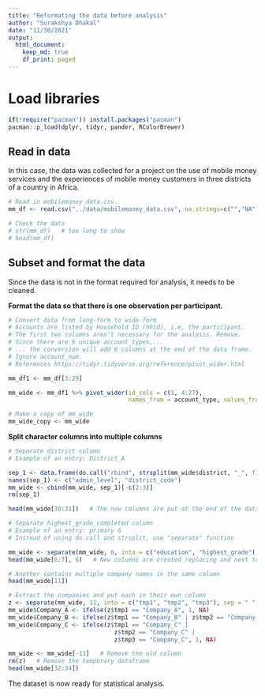```yaml
---
title: "Reformating the data before analysis"
author: "Surakshya Dhakal"
date: "11/30/2021"
output: 
  html_document:
    keep_md: true
    df_print: paged
---
```



# Load libraries
```r
if(!require("pacman")) install.packages("pacman")
pacman::p_load(dplyr, tidyr, pander, RColorBrewer)
```


## Read in data
In this case, the data was collected for a project on the use of mobile money services and the experiences of mobile money customers in three districts of a country in Africa.
```r
# Read in mobilemoney_data.csv. 
mm_df <- read.csv("../data/mobilemoney_data.csv", na.strings=c("","NA"))

# Check the data
# str(mm_df)   # too long to show
# head(mm_df)
```


## Subset and format the data 
Since the data is not in the format required for analysis, it needs to be cleaned.

**Format the data so that there is one observation per participant.**
```r
# Convert data from long-form to wide-form
# Accounts are listed by Household ID (hhid), i.e, the participant.
# The first two columns aren't necessary for the analysis. Remove.
# Since there are 6 unique account_types,...
# ... the conversion will add 6 columns at the end of the data frame.
# Ignore account_num. 
# References https://tidyr.tidyverse.org/reference/pivot_wider.html

mm_df1 <- mm_df[3:29]   

mm_wide <- mm_df1 %>% pivot_wider(id_cols = c(1, 4:27), 
                                  names_from = account_type, values_from = account_type)
```


```r
# Make a copy of mm_wide
mm_wide_copy <- mm_wide
```


**Split character columns into multiple columns**
```r
# Separate district column
# Example of an entry: District_A

sep_1 <- data.frame(do.call("rbind", strsplit(mm_wide$district, "_", fixed = TRUE)))
names(sep_1) <- c("admin_level", "district_code")
mm_wide <- cbind(mm_wide, sep_1)[-c(2:3)]
rm(sep_1)

head(mm_wide[30:31])   # The new columns are put at the end of the dataframe
```


```r
# Separate highest_grade_completed column
# Example of an entry: primary 6
# Instead of using do.call and strsplit, use "separate" function

mm_wide <- separate(mm_wide, 6, into = c("education", "highest_grade"), sep = " ")
head(mm_wide[6:7], 6)   # New columns are created replacing and next to the old
```


```r
# Another contains multiple company names in the same column
head(mm_wide[11])
```


```r
# Extract the companies and put each in their own column
z <- separate(mm_wide, 11, into = c("tmp1", "tmp2", "tmp3"), sep = " ")
mm_wide$Company_A <- ifelse(z$tmp1 == "Company_A", 1, NA)
mm_wide$Company_B <- ifelse(z$tmp1 == "Company_B" | z$tmp2 == "Company_B", 1, NA)
mm_wide$Company_C <- ifelse(z$tmp1 == "Company_C" | 
                              z$tmp2 == "Company_C" | 
                              z$tmp3 == "Company_C", 1, NA)

mm_wide <- mm_wide[-11]   # Remove the old column
rm(z)   # Remove the temporary dataframe
head(mm_wide[32:34])
```

The dataset is now ready for statistical analysis.
